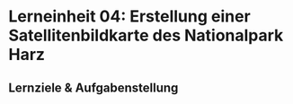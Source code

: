 ```{=html}
<!--

Skripte für die Übungen 04 des Moduls FPM08 Forstliche Fernerkundung im Studiengang
B.Sc. Forstwirtschaft an der HAWK Göttingen.

Autor: Paul Magdon
Datum: 2025-10-18
Lizenz: Creative Commons BY-NC-SA 4.0 https://creativecommons.org/licenses/by-nc-sa/4.0/

-->
```
# Lerneinheit 04: Erstellung einer Satellitenbildkarte des Nationalpark Harz
## Lernziele & Aufgabenstellung